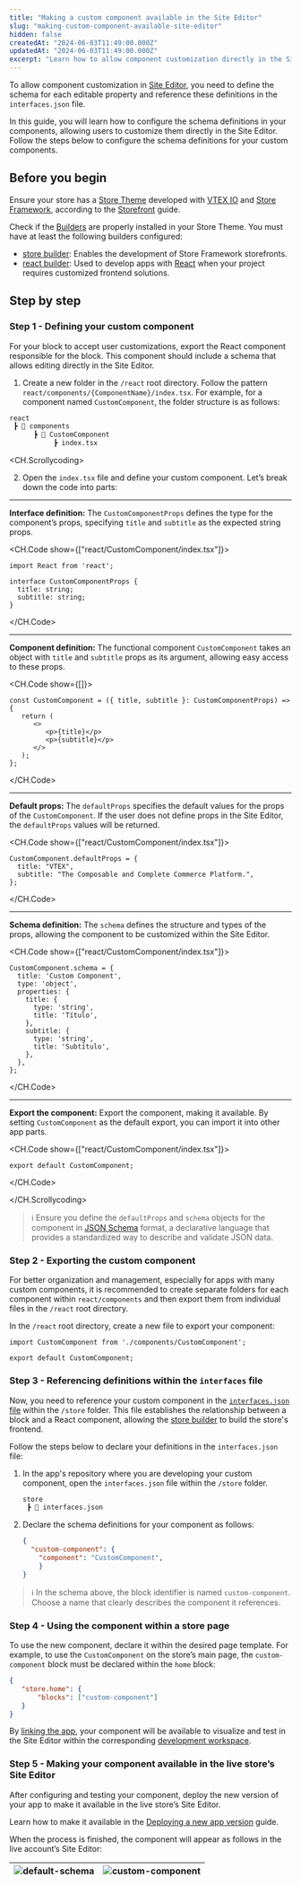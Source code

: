 ```yaml
---
title: "Making a custom component available in the Site Editor"
slug: "making-custom-component-available-site-editor"
hidden: false
createdAt: "2024-06-03T11:49:00.000Z"
updatedAt: "2024-06-03T11:49:00.000Z"
excerpt: "Learn how to allow component customization directly in the Site Editor."
---
```


To allow component customization in [Site Editor](https://help.vtex.com/en/tutorial/site-editor-overview--299Dbeb9mFczUTyNQ9xPe1?&utm_source=autocomplete), you need to define the schema for each editable property and reference these definitions in the `interfaces.json` file.

In this guide, you will learn how to configure the schema definitions in your components, allowing users to customize them directly in the Site Editor.
Follow the steps below to configure the schema definitions for your custom components.

## Before you begin

Ensure your store has a [Store Theme](https://developers.vtex.com/docs/guides/vtex-io-documentation-store-theme) developed with [VTEX IO](https://developers.vtex.com/docs/guides/vtex-io-documentation-what-is-vtex-io) and [Store Framework](https://developers.vtex.com/docs/guides/store-framework), according to the [Storefront](https://developers.vtex.com/docs/guides/getting-started-3) guide.

Check if the [Builders](https://developers.vtex.com/docs/guides/vtex-io-documentation-builders) are properly installed in your Store Theme. You must have at least the following builders configured:

- [store builder](https://developers.vtex.com/docs/guides/vtex-io-documentation-store-builder): Enables the development of Store Framework storefronts.
- [react builder](https://developers.vtex.com/docs/guides/vtex-io-documentation-react-builder): Used to develop apps with [React](https://react.dev/) when your project requires customized frontend solutions. 

## Step by step

### Step 1 - Defining your custom component

For your block to accept user customizations, export the React component responsible for the block. This component should include a schema that allows editing directly in the Site Editor.

1. Create a new folder in the `/react` root directory. Follow the pattern `react/components/{ComponentName}/index.tsx`. For example, for a component named `CustomComponent`, the folder structure is as follows:

```txt
react
 ┣ 📂 components
      ┣ 📂 CustomComponent
           ┣ index.tsx
```

<CH.Scrollycoding>

2. Open the `index.tsx` file and define your custom component. Let’s break down the code into parts:

---

**Interface definition:** The `CustomComponentProps` defines the type for the component’s props, specifying `title` and `subtitle` as the expected string props.

<CH.Code show={["react/CustomComponent/index.tsx"]}>

```tsx react/CustomComponent/index.tsx 
import React from 'react';

interface CustomComponentProps {
  title: string;
  subtitle: string;
}
```

</CH.Code>

---

**Component definition:** The functional component `CustomComponent` takes an object with `title` and `subtitle` props as its argument, allowing easy access to these props.

<CH.Code show={[]}>

```tsx
const CustomComponent = ({ title, subtitle }: CustomComponentProps) => {
   return (
      <>
         <p>{title}</p>
         <p>{subtitle}</p>
      </>
   );
};
```

</CH.Code>

---

**Default props:** The `defaultProps` specifies the default values for the props of the `CustomComponent`. If the user does not define props in the Site Editor, the `defaultProps` values will be returned.

<CH.Code show={["react/CustomComponent/index.tsx"]}>	
```tsx
CustomComponent.defaultProps = {
  title: "VTEX",
  subtitle: "The Composable and Complete Commerce Platform.",
};
```

</CH.Code>

---

**Schema definition:** The `schema` defines the structure and types of the props, allowing the component to be customized within the Site Editor.

<CH.Code show={["react/CustomComponent/index.tsx"]}>

```tsx
CustomComponent.schema = {
  title: 'Custom Component',
  type: 'object',
  properties: {
    title: {
      type: 'string',
      title: 'Título',
    },
    subtitle: {
      type: 'string',
      title: 'Subtítulo',
    },
  },
};
```

</CH.Code>

---

**Export the component:** Export the component, making it available. By setting `CustomComponent` as the default export, you can import it into other app parts.

<CH.Code show={["react/CustomComponent/index.tsx"]}>

```tsx
export default CustomComponent;
```

</CH.Code>

</CH.Scrollycoding>

>ℹ️ Ensure you define the `defaultProps` and `schema` objects for the component in [JSON Schema](https://json-schema.org/) format, a declarative language that provides a standardized way to describe and validate JSON data.

### Step 2 - Exporting the custom component

For better organization and management, especially for apps with many custom components, it is recommended to create separate folders for each component within `react/components` and then export them from individual files in the `/react` root directory.

In the `/react` root directory, create a new file to export your component:

```tsx react/CustomComponent.tsx
import CustomComponent from './components/CustomComponent';

export default CustomComponent;
```

### Step 3 - Referencing definitions within the `interfaces` file

Now, you need to reference your custom component in the [`interfaces.json` file](https://developers.vtex.com/docs/guides/vtex-io-documentation-interface) within the `/store` folder. This file establishes the relationship between a block and a React component, allowing the [store builder](https://developers.vtex.com/docs/guides/vtex-io-documentation-store-builder) to build the store's frontend.

Follow the steps below to declare your definitions in the `interfaces.json` file:

1. In the app's repository where you are developing your custom component, open the `interfaces.json` file within the `/store` folder.

   ```txt
   store
    ┣ 📄 interfaces.json
   ```

2. Declare the schema definitions for your component as follows:

   ```json store/interfaces.json
   {
     "custom-component": {
       "component": "CustomComponent",
       }
   }
   ```

>ℹ️ In the schema above, the block identifier is named `custom-component`. Choose a name that clearly describes the component it references.

### Step 4 - Using the component within a store page

To use the new component, declare it within the desired page template. For example, to use the `CustomComponent` on the store’s main page, the `custom-component` block must be declared within the `home` block:

```json
{
   "store.home": {
       "blocks": ["custom-component"]
   }
}
```

By [linking the app](https://developers.vtex.com/docs/guides/vtex-io-documentation-linking-an-app), your component will be available to visualize and test in the Site Editor within the corresponding [development workspace](https://developers.vtex.com/docs/guides/vtex-io-documentation-creating-a-development-workspace).

### Step 5 - Making your component available in the live store’s Site Editor

After configuring and testing your component, deploy the new version of your app to make it available in the live store’s Site Editor.

Learn how to make it available in the [Deploying a new app version](https://developers.vtex.com/docs/guides/vtex-io-documentation-making-your-new-app-version-publicly-available) guide.

When the process is finished, the component will appear as follows in the live account’s Site Editor:

![default-schema](https://cdn.jsdelivr.net/gh/vtexdocs/dev-portal-content@testing-code-hike/docs/guides/vtex-io/Storefront-Guides/default-schema.png) | ![custom-component](https://cdn.jsdelivr.net/gh/vtexdocs/dev-portal-content@testing-code-hike/docs/guides/vtex-io/Storefront-Guides/custom-component.png)
:--- | ---: 
